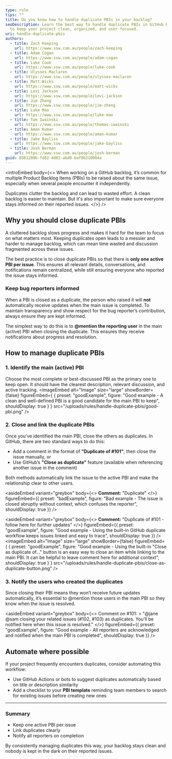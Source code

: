 ```yaml
---
type: rule
tips: ""
title: Do you know how to handle duplicate PBIs in your backlog?
seoDescription: Learn the best way to handle duplicate PBIs in GitHub backlogs
  to keep your project clean, organized, and user-focused.
uri: handle-duplicate-pbis
authors:
  - title: Zach Keeping
    url: https://www.ssw.com.au/people/zach-keeping
  - title: Adam Cogan
    url: https://www.ssw.com.au/people/adam-cogan
  - title: Luke Cook
    url: https://www.ssw.com.au/people/luke-cook
  - title: Ulysses Maclaren
    url: https://www.ssw.com.au/people/ulysses-maclaren
  - title: Matt Wicks
    url: https://www.ssw.com.au/people/matt-wicks
  - title: Levi Jackson
    url: https://www.ssw.com.au/people/levi-jackson
  - title: Jim Zheng
    url: https://www.ssw.com.au/people/jim-zheng
  - title: Luke Mao
    url: https://www.ssw.com.au/people/luke-mao
  - title: Tom Iwainski
    url: https://www.ssw.com.au/people/thomas-iwainski
  - title: Aman Kumar
    url: https://www.ssw.com.au/people/aman-kumar
  - title: Jake Bayliss
    url: https://www.ssw.com.au/people/jake-bayliss
  - title: Josh Berman
    url: https://www.ssw.com.au/people/josh-berman
guid: 85612086-fd82-4d02-abd0-baf0b310004a
---
```


<introEmbed
  body={<>
When working on a GitHub backlog, it’s common for multiple Product Backlog Items (PBIs) to be raised about the same issue, especially when several people encounter it independently.

Duplicates clutter the backlog and can lead to wasted effort. A clean backlog is easier to maintain. But it's also important to make sure everyone stays informed on their reported issues.
  </>}
/>
## Why you should close duplicate PBIs

A cluttered backlog slows progress and makes it hard for the team to focus on what matters most. Keeping duplicates open leads to a messier and harder to manage backlog, which can mean time wasted and discussion fragmented across these issues.

The best practice is to close duplicate PBIs so that there is **only one active PBI per issue**. This ensures all relevant details, conversations, and notifications remain centralized, while still ensuring everyone who reported the issue stays informed.

### Keep bug reporters informed

When a PBI is closed as a duplicate, the person who raised it will **not** automatically receive updates when the main issue is completed. To maintain transparency and show respect for the bug reporter’s contribution, always ensure they are kept informed.

The simplest way to do this is to **@mention the reporting user** in the main (active) PBI when closing the duplicate. This ensures they receive notifications about progress and resolution.

## How to manage duplicate PBIs

### 1. Identify the main (active) PBI

Choose the most complete or best-discussed PBI as the primary one to keep open. It should have the clearest description, relevant discussion, and active tracking.
<imageEmbed
  alt="Image"
  size="large"
  showBorder={false}
  figureEmbed={ {
    preset: "goodExample",
    figure: "Good example - A clean and well-defined PBI is a good candidate for the main PBI to keep",
    shouldDisplay: true
  } }
  src="/uploads/rules/handle-duplicate-pbis/good-pbi.png"
/>

### 2. Close and link the duplicate PBIs

Once you’ve identified the main PBI, close the others as duplicates. In GitHub, there are two standard ways to do this:

* Add a comment in the format of **"Duplicate of #101"**, then close the issue manually, or
* Use GitHub’s **"Close as duplicate"** feature (available when referencing another issue in the comment)

Both methods automatically link the issue to the active PBI and make the relationship clear to other users.

<asideEmbed
  variant="greybox"
  body={<>
    **Comment:** "Duplicate"
  </>}
  figureEmbed={{
    preset: "badExample",
    figure: "Bad example - The issue is closed abruptly without context, which confuses the reporter",
    shouldDisplay: true
  }}
/>

<asideEmbed
  variant="greybox"
  body={<>
    **Comment:** "Duplicate of #101 - follow here for further updates"
  </>}
  figureEmbed={{
    preset: "goodExample",
    figure: "Good example - Using the built-in GitHub duplicate workflow keeps issues linked and easy to trace",
    shouldDisplay: true
  }}
/>
<imageEmbed
  alt="Image"
  size="large"
  showBorder={false}
  figureEmbed={ {
    preset: "goodExample",
    figure: "Good example - Using the built-in \"Close as duplicate of...\" button is an easy way to close an item while linking to the main PBI. It can be helpful to leave comment here for additional context",
    shouldDisplay: true
  } }
  src="/uploads/rules/handle-duplicate-pbis/close-as-duplicate-button.png"
/>

### 3. Notify the users who created the duplicates

Since closing their PBI means they won’t receive future updates automatically, it’s essential to @mention those users in the main PBI so they know when the issue is resolved.

<asideEmbed
  variant="greybox"
  body={<>
    Comment on #101:
&gt; "@jane @sam closing your related issues (#102, #103) as duplicates. You’ll be notified here when this issue is resolved."
  </>}
  figureEmbed={{
    preset: "goodExample",
    figure: "Good example - All reporters are acknowledged and notified when the main PBI is completed",
    shouldDisplay: true
  }}
/>

## Automate where possible

If your project frequently encounters duplicates, consider automating this workflow:

* Use GitHub Actions or bots to suggest duplicates automatically based on title or description similarity
* Add a checklist to your **PBI template** reminding team members to search for existing issues before creating new ones

---

### Summary

* Keep one active PBI per issue
* Link duplicates clearly
* Notify all reporters on completion

By consistently managing duplicates this way, your backlog stays clean and nobody is kept in the dark on their reported issues.